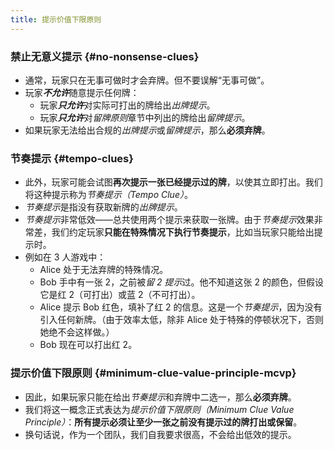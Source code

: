```yaml
---
title: 提示价值下限原则
---
```



<BeginnersGuideProgress id="minimum-clue-value-principle" />

### 禁止无意义提示 \{#no-nonsense-clues\}

- 通常，玩家只在无事可做时才会弃牌。但不要误解“无事可做”。
- 玩家<Em>**不允许**</Em>随意提示任何牌：
  - 玩家<Em>**只允许**</Em>对实际可打出的牌给出*出牌提示*。
  - 玩家<Em>**只允许**</Em>对*留牌原则*章节中列出的牌给出*留牌提示*。
- 如果玩家无法给出合规的*出牌提示*或*留牌提示*，那么**必须弃牌**。

### 节奏提示 \{#tempo-clues\}

- 此外，玩家可能会试图**再次提示一张已经提示过的牌**，以使其立即打出。我们将这种提示称为*节奏提示（Tempo Clue）*。
- *节奏提示*是指没有获取新牌的*出牌提示*。
- *节奏提示*非常低效——总共使用两个提示来获取一张牌。由于*节奏提示*效果非常差，我们约定玩家**只能在特殊情况下执行节奏提示**，比如当玩家只能给出提示时。
- 例如在 3 人游戏中：
  - Alice 处于无法弃牌的特殊情况。
  - Bob 手中有一张 2，之前被*留 2 提示*过。他不知道这张 2 的颜色，但假设它是红 2（可打出）或蓝 2（不可打出）。
  - Alice 提示 Bob 红色，填补了红 2 的信息。这是一个*节奏提示*，因为没有引入任何新牌。（由于效率太低，除非 Alice 处于特殊的停顿状况下，否则她绝不会这样做。）
  - Bob 现在可以打出红 2。

<TempoClue />

### 提示价值下限原则 \{#minimum-clue-value-principle-mcvp\}

- 因此，如果玩家只能在给出*节奏提示*和弃牌中二选一，那么**必须弃牌**。
- 我们将这一概念正式表达为*提示价值下限原则（Minimum Clue Value Principle）*：**所有提示必须让至少一张之前没有提示过的牌打出或保留**。
- 换句话说，作为一个团队，我们自我要求很高，不会给出低效的提示。
